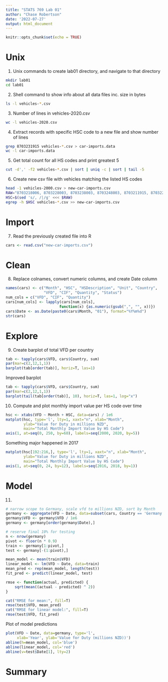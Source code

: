 ```yaml
---
title: "STATS 769 Lab 01"
author: "Chase Robertson"
date: '2022-07-27'
output: html_document
---
```


```r
knitr::opts_chunk$set(echo = TRUE)
```

# Unix

1. Unix commands to create lab01 directory, and navigate to that directory

```bash
mkdir lab01
cd lab01
```

2. Shell command to show info about all data files inc. size in bytes

```bash
ls -l vehicles-*.csv
```

3. Number of lines in vehicles-2020.csv

```bash
wc -l vehicles-2020.csv
```

4. Extract records with specific HSC code to a new file and show number of lines
```bash
grep 8703231915 vehicles-*.csv > car-imports.data
wc -l car-imports.data 
```

5. Get total count for all HS codes and print greatest 5
```bash
cut -d',' -f2 vehicles-*.csv | sort | uniq -c | sort | tail -5
```

6. Create new csv file with vehicles matching the listed HS codes
```bash
head -1 vehicles-2000.csv > new-car-imports.csv
RAW="8703218006, 8703228003, 8703238003, 8703248003, 8703211915, 8703221915, 8703231915, 8703241915"
HSC=$(sed 's/, /|/g' <<< $RAW)
egrep -h $HSC vehicles-*.csv >> new-car-imports.csv
```

# Import

7. Read the previously created file into R
```r
cars <- read.csv("new-car-imports.csv")
```

# Clean

8. Replace colnames, convert numeric columns, and create Date column
```r
names(cars) <- c("Month", "HSC", "HSDescription", "Unit", "Country",
                 "VFD", "CIF", "Quantity", "Status")
num_cols = c("VFD", "CIF", "Quantity")
cars[num_cols] <- lapply(cars[num_cols],
                        function(x) {as.numeric(gsub(",", "", x))})
cars$Date <- as.Date(paste0(cars$Month, "01"), format="%Y%m%d")
str(cars)
```

# Explore

9. Create barplot of total VFD per country
```r
tab <- tapply(cars$VFD, cars$Country, sum)
par(mar=c(2,12,1,1))
barplot(tab[order(tab)], horiz=T, las=1)
```

Improved barplot
```r
tab <- tapply(cars$VFD, cars$Country, sum)
par(mar=c(2,12,1,1))
barplot(tail(tab[order(tab)], 10), horiz=T, las=1, log="x")
```

10. Compute and plot monthly import value per HS code over time
```r
hsc <- xtabs(VFD ~ Month + HSC, data=cars) / 1e6
matplot(hsc, type='l', lty=1, xaxt="n", xlab="Month",
        ylab="Value for Duty in millions NZD",
        main="Total Monthly Import Value by HS Code")
axis(1, at=seq(0, 250, by=60), labels=seq(2000, 2020, by=5))
```

Something major happened in 2017

```r
matplot(hsc[192:216,], type='l', lty=1, xaxt="n", xlab="Month",
        ylab="Value for Duty in millions NZD",
        main="Total Monthly Import Value by HS Code")
axis(1, at=seq(0, 24, by=12), labels=seq(2016, 2018, by=1))
```

# Model

11. 
```r
# narrow scope to Germany, scale vfd to millions NZD, sort by Month
germany <- aggregate(VFD ~ Date, data=subset(cars, Country == 'Germany'), sum)
germany$VFD <- germany$VFD / 1e6
germany <- germany[order(germany$Date),]

# reserve final 10% for testing
n <- nrow(germany)
pivot <- floor(n * 0.9)
train <- germany[1:pivot,]
test <- germany[-(1:pivot),]

mean_model <- mean(train$VFD)
linear_model <- lm(VFD ~ Date, data=train)
mean_pred <- rep(mean_model, length(test))
fit_pred <- predict(linear_model, test)

rmse <- function(actual, predicted) {
    sqrt(mean((actual - predicted) ^ 2))
}

cat("RMSE for mean:", fill=T)
rmse(test$VFD, mean_pred)
cat("RMSE for linear model:", fill=T)
rmse(test$VFD, fit_pred)
```

Plot of model predictions

```r
plot(VFD ~ Date, data=germany, type='l', 
     xlab='Year', ylab='Value for Duty (millions NZD))')
abline(h=mean_model, col='blue')
abline(linear_model, col='red')
abline(v=test$Date[1], lty=2)
```

# Summary

